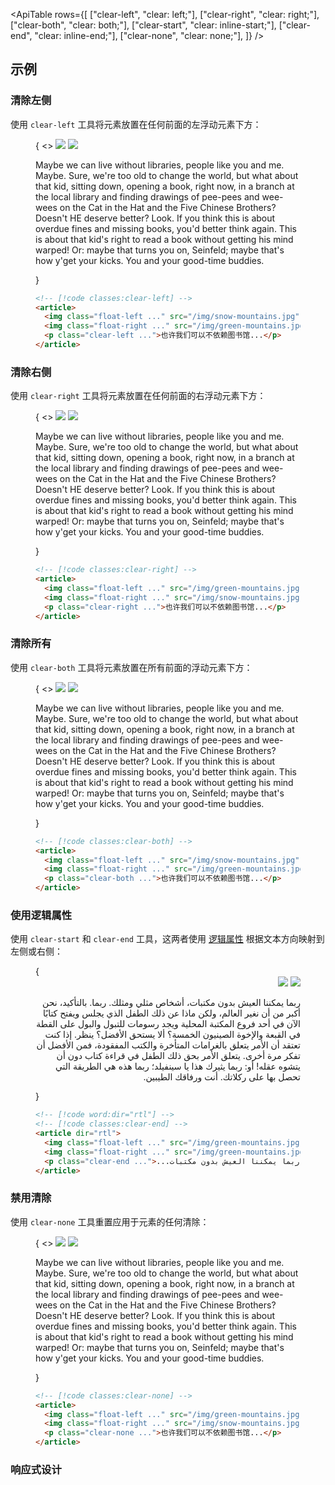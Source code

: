 

<ApiTable
  rows={[
    ["clear-left", "clear: left;"],
    ["clear-right", "clear: right;"],
    ["clear-both", "clear: both;"],
    ["clear-start", "clear: inline-start;"],
    ["clear-end", "clear: inline-end;"],
    ["clear-none", "clear: none;"],
  ]}
/>

## 示例

### 清除左侧

使用 `clear-left` 工具将元素放置在任何前面的左浮动元素下方：

<Figure>

<Example resizable>
  {
    <>
      <img
        className="float-left mr-6 mb-4 aspect-16/9 w-1/4 rounded-lg object-cover outline -outline-offset-1 outline-black/10"
        src="https://images.unsplash.com/photo-1554629947-334ff61d85dc?ixid=MnwxMjA3fDB8MHxwaG90by1wYWdlfHx8fGVufDB8fHx8&ixlib=rb-1.2.1&auto=format&fit=crop&w=1000&h=1000&q=90"
      />
      <img
        className="float-right ml-6 aspect-6/5 w-2/5 rounded-lg object-cover outline -outline-offset-1 outline-black/10"
        src="https://images.unsplash.com/photo-1434394354979-a235cd36269d?ixlib=rb-1.2.1&ixid=MnwxMjA3fDB8MHxwaG90by1wYWdlfHx8fGVufDB8fHx8&auto=format&fit=crop&w=1000&h=1000&q=90"
      />
      <p className="clear-left text-justify">
        Maybe we can live without libraries, people like you and me. Maybe. Sure, we're too old to change the world, but
        what about that kid, sitting down, opening a book, right now, in a branch at the local library and finding
        drawings of pee-pees and wee-wees on the Cat in the Hat and the Five Chinese Brothers? Doesn't HE deserve
        better? Look. If you think this is about overdue fines and missing books, you'd better think again. This is
        about that kid's right to read a book without getting his mind warped! Or: maybe that turns you on, Seinfeld;
        maybe that's how y'get your kicks. You and your good-time buddies.
      </p>
    </>
  }
</Example>

```html
<!-- [!code classes:clear-left] -->
<article>
  <img class="float-left ..." src="/img/snow-mountains.jpg" />
  <img class="float-right ..." src="/img/green-mountains.jpg" />
  <p class="clear-left ...">也许我们可以不依赖图书馆...</p>
</article>
```

</Figure>

### 清除右侧

使用 `clear-right` 工具将元素放置在任何前面的右浮动元素下方：

<Figure>

<Example resizable>
  {
    <>
      <img
        className="float-left mr-6 aspect-6/5 w-2/5 rounded-lg object-cover outline -outline-offset-1 outline-black/10"
        src="https://images.unsplash.com/photo-1434394354979-a235cd36269d?ixlib=rb-1.2.1&ixid=MnwxMjA3fDB8MHxwaG90by1wYWdlfHx8fGVufDB8fHx8&auto=format&fit=crop&w=1000&h=1000&q=90"
      />
      <img
        className="float-right mb-4 ml-6 aspect-16/9 w-1/4 rounded-lg object-cover outline -outline-offset-1 outline-black/10"
        src="https://images.unsplash.com/photo-1554629947-334ff61d85dc?ixid=MnwxMjA3fDB8MHxwaG90by1wYWdlfHx8fGVufDB8fHx8&auto=format&fit=crop&w=1000&h=1000&q=90"
      />
      <p className="clear-right text-justify">
        Maybe we can live without libraries, people like you and me. Maybe. Sure, we're too old to change the world, but
        what about that kid, sitting down, opening a book, right now, in a branch at the local library and finding
        drawings of pee-pees and wee-wees on the Cat in the Hat and the Five Chinese Brothers? Doesn't HE deserve
        better? Look. If you think this is about overdue fines and missing books, you'd better think again. This is
        about that kid's right to read a book without getting his mind warped! Or: maybe that turns you on, Seinfeld;
        maybe that's how y'get your kicks. You and your good-time buddies.
      </p>
    </>
  }
</Example>

```html
<!-- [!code classes:clear-right] -->
<article>
  <img class="float-left ..." src="/img/green-mountains.jpg" />
  <img class="float-right ..." src="/img/snow-mountains.jpg" />
  <p class="clear-right ...">也许我们可以不依赖图书馆...</p>
</article>
```

</Figure>

### 清除所有

使用 `clear-both` 工具将元素放置在所有前面的浮动元素下方：

<Figure>

<Example resizable>
  {
    <>
      <img
        className="float-left mr-6 mb-4 aspect-16/9 w-1/4 rounded-lg object-cover outline -outline-offset-1 outline-black/10"
        src="https://images.unsplash.com/photo-1554629947-334ff61d85dc?ixid=MnwxMjA3fDB8MHxwaG90by1wYWdlfHx8fGVufDB8fHx8&ixlib=rb-1.2.1&auto=format&fit=crop&w=1000&h=1000&q=90"
      />
      <img
        className="float-right mb-4 ml-6 aspect-6/5 w-2/5 rounded-lg object-cover outline -outline-offset-1 outline-black/10"
        src="https://images.unsplash.com/photo-1434394354979-a235cd36269d?ixlib=rb-1.2.1&ixid=MnwxMjA3fDB8MHxwaG90by1wYWdlfHx8fGVufDB8fHx8&auto=format&fit=crop&w=1000&h=1000&q=90"
      />
      <p className="clear-both text-justify">
        Maybe we can live without libraries, people like you and me. Maybe. Sure, we're too old to change the world, but
        what about that kid, sitting down, opening a book, right now, in a branch at the local library and finding
        drawings of pee-pees and wee-wees on the Cat in the Hat and the Five Chinese Brothers? Doesn't HE deserve
        better? Look. If you think this is about overdue fines and missing books, you'd better think again. This is
        about that kid's right to read a book without getting his mind warped! Or: maybe that turns you on, Seinfeld;
        maybe that's how y'get your kicks. You and your good-time buddies.
      </p>
    </>
  }
</Example>

```html
<!-- [!code classes:clear-both] -->
<article>
  <img class="float-left ..." src="/img/snow-mountains.jpg" />
  <img class="float-right ..." src="/img/green-mountains.jpg" />
  <p class="clear-both ...">也许我们可以不依赖图书馆...</p>
</article>
```

</Figure>

### 使用逻辑属性

使用 `clear-start` 和 `clear-end` 工具，这两者使用 [逻辑属性](https://developer.mozilla.org/en-US/docs/Web/CSS/CSS_Logical_Properties/Basic_concepts) 根据文本方向映射到左侧或右侧：

<Figure>

<Example resizable>
  {
    <div dir="rtl">
      <img
        className="float-left mr-6 mb-4 aspect-16/9 w-1/4 rounded-lg object-cover outline -outline-offset-1 outline-black/10"
        src="https://images.unsplash.com/photo-1554629947-334ff61d85dc?ixid=MnwxMjA3fDB8MHxwaG90by1wYWdlfHx8fGVufDB8fHx8&ixlib=rb-1.2.1&auto=format&fit=crop&w=1000&h=1000&q=90"
      />
      <img
        className="float-right ml-6 aspect-6/5 w-2/5 rounded-lg object-cover outline -outline-offset-1 outline-black/10"
        src="https://images.unsplash.com/photo-1434394354979-a235cd36269d?ixlib=rb-1.2.1&ixid=MnwxMjA3fDB8MHxwaG90by1wYWdlfHx8fGVufDB8fHx8&auto=format&fit=crop&w=1000&h=1000&q=90"
      />
      <p className="clear-end text-justify">
        ربما يمكننا العيش بدون مكتبات، أشخاص مثلي ومثلك. ربما. بالتأكيد، نحن أكبر من أن نغير العالم، ولكن ماذا عن ذلك
        الطفل الذي يجلس ويفتح كتابًا الآن في أحد فروع المكتبة المحلية ويجد رسومات للتبول والبول على القطة في القبعة
        والإخوة الصينيون الخمسة؟ ألا يستحق الأفضل؟ ينظر. إذا كنت تعتقد أن الأمر يتعلق بالغرامات المتأخرة والكتب
        المفقودة، فمن الأفضل أن تفكر مرة أخرى. يتعلق الأمر بحق ذلك الطفل في قراءة كتاب دون أن يتشوه عقله! أو: ربما يثيرك
        هذا يا سينفيلد؛ ربما هذه هي الطريقة التي تحصل بها على ركلاتك. أنت ورفاقك الطيبين.
      </p>
    </div>
  }
</Example>

```html
<!-- [!code word:dir="rtl"] -->
<!-- [!code classes:clear-end] -->
<article dir="rtl">
  <img class="float-left ..." src="/img/green-mountains.jpg" />
  <img class="float-right ..." src="/img/green-mountains.jpg" />
  <p class="clear-end ...">...ربما يمكننا العيش بدون مكتبات،</p>
</article>
```

</Figure>

### 禁用清除

使用 `clear-none` 工具重置应用于元素的任何清除：

<Figure>

<Example resizable>
  {
    <>
      <img
        className="float-left mr-6 aspect-6/5 w-2/5 rounded-lg object-cover outline -outline-offset-1 outline-black/10"
        src="https://images.unsplash.com/photo-1434394354979-a235cd36269d?ixlib=rb-1.2.1&ixid=MnwxMjA3fDB8MHxwaG90by1wYWdlfHx8fGVufDB8fHx8&auto=format&fit=crop&w=1000&h=1000&q=90"
      />
      <img
        className="float-right ml-6 aspect-16/9 w-1/4 rounded-lg object-cover outline -outline-offset-1 outline-black/10"
        src="https://images.unsplash.com/photo-1554629947-334ff61d85dc?ixid=MnwxMjA3fDB8MHxwaG90by1wYWdlfHx8fGVufDB8fHx8&ixlib=rb-1.2.1&auto=formathttps://images.unsplash.com/photo-1454496522488-7a8e488e8606?ixlib=rb-1.2.1&ixid=MnwxMjA3fDB8MHxwaG90by1wYWdlfHx8fGVufDB8fHx8&auto=format&fit=crop&w=1000&h=1000&q=90"
      />
      <p className="text-justify">
        Maybe we can live without libraries, people like you and me. Maybe. Sure, we're too old to change the world, but
        what about that kid, sitting down, opening a book, right now, in a branch at the local library and finding
        drawings of pee-pees and wee-wees on the Cat in the Hat and the Five Chinese Brothers? Doesn't HE deserve
        better? Look. If you think this is about overdue fines and missing books, you'd better think again. This is
        about that kid's right to read a book without getting his mind warped! Or: maybe that turns you on, Seinfeld;
        maybe that's how y'get your kicks. You and your good-time buddies.
      </p>
    </>
  }
</Example>

```html
<!-- [!code classes:clear-none] -->
<article>
  <img class="float-left ..." src="/img/green-mountains.jpg" />
  <img class="float-right ..." src="/img/snow-mountains.jpg" />
  <p class="clear-none ...">也许我们可以不依赖图书馆...</p>
</article>
```

</Figure>

### 响应式设计

<ResponsiveDesign element="p" property="clear" defaultClass="clear-left" featuredClass="clear-none" />
